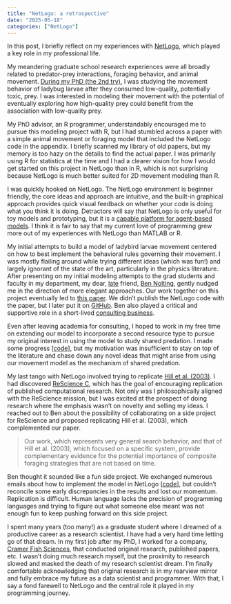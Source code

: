 ```yaml
---
title: "NetLogo: a retrospective"
date: "2025-05-18"
categories: ["NetLogo"]
---
```


In this post, I briefly reflect on my experiences with [NetLogo](https://ccl.northwestern.edu/netlogo/), which played a key role in my professional life.

My meandering graduate school research experiences were all broadly related to predator-prey interactions, foraging behavior, and animal movement. [During my PhD (the 2nd try)](https://digitalcommons.unl.edu/dissertations/AAI3523971/), I was studying the movement behavior of ladybug larvae after they consumed low-quality, potentially toxic, prey. I was interested in modeling their movement with the potential of eventually exploring how high-quality prey could benefit from the association with low-quality prey.

My PhD advisor, an R programmer, understandably encouraged me to pursue this modeling project with R, but I had stumbled across a paper with a simple animal movement or foraging model that included the NetLogo code in the appendix. [I briefly scanned my library of old papers, but my memory is too hazy on the details to find the actual paper.]{.aside} I was primarily using R for statistics at the time and I had a clearer vision for how I would get started on this project in NetLogo than in R, which is not surprising because NetLogo is much better suited for 2D movement modeling than R.

I was quickly hooked on NetLogo. The NetLogo environment is beginner friendly, the core ideas and approach are intuitive, and the built-in graphical approach provides quick visual feedback on whether your code is doing what you think it is doing. Detractors will say that NetLogo is only useful for toy models and prototyping, but it is a [capable platform for agent-based models](https://publications.goettingen-research-online.de/handle/2/43378). I think it is fair to say that my current love of programming grew more out of my experiences with NetLogo than MATLAB or R. 

My initial attempts to build a model of ladybird larvae movement centered on how to best implement the behavioral rules governing their movement. I was mostly flailing around while trying different ideas (which was fun!) and largely ignorant of the state of the art, particularly in the physics literature. After presenting on my initial modeling attempts to the grad students and faculty in my department, my dear, [late](https://math.unl.edu/news/memoriam-nolting-remembered-his-generosity/) friend, [Ben Nolting](https://www.bennolting.org), gently nudged me in the direction of more elegant approaches. Our work together on this project eventually led to [this paper](https://doi.org/10.1016/j.ecocom.2015.03.002). We didn't publish the NetLogo code with the paper, but I later put it on [GitHub](https://github.com/hinkelman/composite-random-search). [Ben also played a critical and supportive role in a short-lived [consulting business](https://datavoreconsulting.com).]{.aside}

Even after leaving academia for consulting, I hoped to work in my free time on extending our model to incorporate a second resource type to pursue my original interest in using the model to study shared predation. I made some progress [[code](https://github.com/hinkelman/shared-predation)], but my motivation was insufficient to stay on top of the literature and chase down any novel ideas that might arise from using our movement model as the mechanism of shared predation.

My last tango with NetLogo involved trying to replicate [Hill et al. (2003)](https://doi.org/10.1111/j.1095-8649.2003.00212.x). I had discovered [ReScience C](https://rescience.github.io), which has the goal of encouraging replication of published computational research. Not only was I philosophically aligned with the ReScience mission, but I was excited at the prospect of doing research where the emphasis wasn't on novelty and selling my ideas. I reached out to Ben about the possibility of collaborating on a side project for ReScience and proposed replicating Hill et al. (2003), which complemented our paper.

> Our work, which represents very general search behavior, and that of Hill et al. (2003), which focused on a specific system, provide complementary evidence for the potential importance of composite foraging strategies that are not based on time.

Ben thought it sounded like a fun side project. We exchanged numerous emails about how to implement the model in NetLogo [[code](https://github.com/hinkelman/plaice-search-model)], but couldn't reconcile some early discrepancies in the results and lost our momentum.  Replication is difficult. Human language lacks the precision of programming languages and trying to figure out what someone else meant was not enough fun to keep pushing forward on this side project.

I spent many years (too many!) as a graduate student where I dreamed of a productive career as a research scientist. I have had a very hard time letting go of that dream. In my first job after my PhD, I worked for a company, [Cramer Fish Sciences](https://www.fishsciences.net), that conducted original research, published papers, etc. I wasn't doing much research myself, but the proximity to research slowed and masked the death of my research scientist dream. I'm finally comfortable acknowledging that original research is in my rearview mirror and fully embrace my future as a data scientist and programmer. With that, I say a fond farewell to NetLogo and the central role it played in my programming journey.

